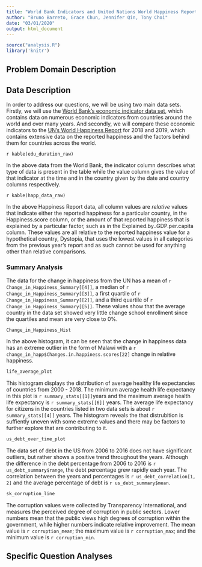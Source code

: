 ```yaml
---
title: "World Bank Indicators and United Nations World Happiness Report"
author: "Bruno Barreto, Grace Chun, Jennifer Qin, Tony Choi"
date: "03/01/2020"
output: html_document
---
```


```r
source("analysis.R")
library('knitr')
```

## Problem Domain Description



## Data Description

In order to address our questions, we will be using two main data sets.
Firstly, we will use the [World Bank's economic indicator data set](https://data.worldbank.org/indicator?tab=all), which contains data on numerous economic indicators from countries around the world and over many years.
And secondly, we will compare these economic indicators to the [UN's World Happiness Report](https://worldhappiness.report/) for 2018 and 2019, which contains extensive data on the reported happiness and the factors behind them for countries across the world.

`r kable(edu_duration_raw)`

In the above data from the World Bank, the indicator column describes what type of data is present in the table while the value column gives the value of that indicator at the time and in the country given by the date and country columns respectively.

`r kable(happ_data_raw)`

In the above Happiness Report data, all column values are _relative_ values that indicate either the reported happiness for a particular country, in the Happiness.score column, or the amount of that reported happiness that is explained by a particular factor, such as in the Explained.by..GDP.per.capita column.
These values are all relative to the reported happiness value for a hypothetical country, Dystopia, that uses the lowest values in all categories from the previous year's report and as such cannot be used for anything other than relative comparisons.

### Summary Analysis

The data for the change in happiness from the UN has a mean of `r Change_in_Happiness_Summary[[4]]`, a median of `r Change_in_Happiness_Summary[[3]]`, a first quartile of `r Change_in_Happiness_Summary[[2]]`, and a third quartile of `r Change_in_Happiness_Summary[[5]]`.
These values show that the average country in the data set showed very little change school enrollment since the quartiles and mean are very close to 0%.

```r
Change_in_Happiness_Hist
```

In the above histogram, it can be seen that the change in happiness data has an extreme outlier in the form of Malawi with a `r change_in_happ$Changes.in.happiness.scores[22]` change in relative happiness. 

```r
life_average_plot
```

This histogram displays the distribution of average healthy life expectancies of countries from 2000 - 2018. The minimum average health life expectancy in this plot is `r summary_stats[[1]]`years and the maximum average health life expectancy is `r summary_stats[[6]]` years. The average life expectancy for citizens in the countries listed in two data sets is about `r summary_stats[[4]]` years. The histogram reveals the that distrubition is suffiently uneven with some extreme values and there may be factors to further explore that are contributing to it. 

```r
us_debt_over_time_plot
```

The data set of debt in the US from 2006 to 2016 does not have significant outliers, but rather shows a positive trend throughout the years. Although the difference in the debt percentage from 2006 to 2016 is `r us_debt_summary$range`, the debt percentage grew rapidly each year. The correlation between the years and percentages is `r us_debt_correlation[1, 2]` and the average percentage of debt is `r us_debt_summary$mean`.

```r
sk_corruption_line
```

The corruption values were collected by Transparency International, and measures the perceived degree of corruption in public sectors.
Lower numbers mean that the public views high degrees of corruption within the government, while higher numbers indicate relative improvement. 
The mean value is `r corruption_mean`; the maximum value is `r corruption_max`; and the minimum value is `r corruption_min`.

## Specific Question Analyses



